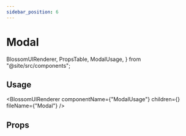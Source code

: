 ```yaml
---
sidebar_position: 6
---
```


# Modal

  BlossomUIRenderer,
  PropsTable,
  ModalUsage,
} from "@site/src/components";

## Usage

<BlossomUIRenderer
  componentName={"ModalUsage"}
  children={<ModalUsage />}
  fileName={"Modal"}
/>

## Props

<PropsTable componentName="Modal" />
